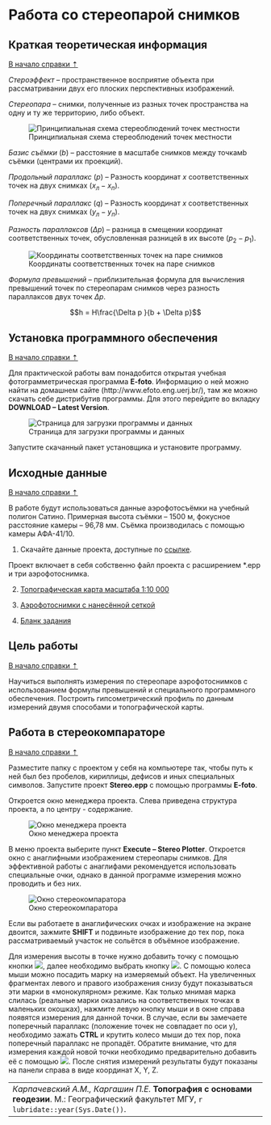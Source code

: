 # Работа со стереопарой снимков {#stereo}

## Краткая теоретическая информация {#stereo-theory}
[В начало справки ⇡](#stereo)

_Стероэффект_ – пространственное восприятие объекта при рассматривании двух его плоских перспективных изображений.

_Стереопара_ – снимки, полученные из разных точек пространства на одну и ту же территорию, либо объект.

![Принципиальная схема стереоблюдений точек местности](images\Stereo\stereopair.png)

_Базис съёмки_ ($b$) – расстояние в масштабе снимков между точкамb съёмки (центрами их проекций).

_Продольный параллакс_ ($p$) – Разность координат $x$ соответственных точек на двух снимках ($x_л - x_п$).

_Поперечный параллакс_ ($q$) – Разность координат $x$ соответственных точек на двух снимках ($y_л - y_п$).

_Разность параллаксов_ ($\Delta p$) – разница в смещении координат соответственных точек, обусловленная разницей в их высоте ($p_2 - p_1$).

![Координаты соответственных точек на паре снимков](images\Stereo\parallax.png)

_Формула превышений_ – приблизительная формула для вычисления превышений точек по стереопарам снимков через разность параллаксов двух точек $\Delta p$.

$$h = H\frac{\Delta p }{b + \Delta p}$$

## Установка программного обеспечения {#stereo-soft}
[В начало справки ⇡](#stereo)

Для практической работы вам понадобится открытая учебная фотограмметрическая программа **E-foto**. Информацию о ней можно найти на домашнем сайте (http://www.efoto.eng.uerj.br/), там же можно скачать себе дистрибутив программы. Для этого перейдите во вкладку **DOWNLOAD – Latest Version**.

![Страница для загрузки программы и данных](images\Stereo\Download.png)

Запустите скачанный пакет установщика и установите программу.

## Исходные данные {#stereo-initial}
[В начало справки ⇡](#stereo)

В работе будут использоваться данные аэрофотосъёмки на учебный полигон Сатино. Примерная высота съёмки – 1500 м, фокусное расстояние камеры – 96,78 мм. Съёмка производилась с помощью камеры АФА-41/10.

1) Скачайте данные проекта, доступные по [ссылке](https://yadi.sk/d/3a5RAakJsZoAYg){target="_blank"}.

Проект включает в себя собственно файл проекта с расширением *.epp и три аэрофотоснимка.

2) [Топографическая карта масштаба 1:10 000](https://yadi.sk/i/gX-dbnhTKGme_A){target="_blank"}

3) [Аэрофотоснимки с нанесённой сеткой](https://yadi.sk/d/dzFeiJ2zVdx_Hw){target="_blank"}

4) [Бланк задания](https://yadi.sk/i/wJ_0jiAc-nkO6A){target="_blank"}

## Цель работы {#stereo-task}
[В начало справки ⇡](#stereo)

Научиться выполнять измерения по стереопаре аэрофотоснимков с использованием формулы превышений и специального программного обеспечения. Построить гипсометрический профиль по данным измерений двумя способами и топографической карты.

## Работа в стереокомпараторе {#stereo-stereoplotter}
[В начало справки ⇡](#stereo)

Разместите папку с проектом у себя на компьютере так, чтобы путь к ней был без пробелов, кириллицы, дефисов и иных специальных символов. Запустите проект **Stereo.epp** с помощью программы **E-foto**.

Откроется окно менеджера проекта. Слева приведена структура проекта, а по центру - содержание.

![Окно менеджера проекта](images\stereo\Project_Manager.png)

В меню проекта выберите пункт **Execute – Stereo Plotter**. Откроется окно с анаглифными изображением стереопары снимков. Для эффективной работы с анаглифами рекомендуется использовать специальные очки, однако в данной программе измерения можно проводить и без них.

![Окно стереокомпаратора](images\stereo\Stereoplotter.png)

Если вы работаете в анаглифических очках и изображение на экране двоится, зажмите **SHIFT** и подвиньте изображение до тех пор, пока рассматриваемый участок не сольётся в объёмное изображение.

Для измерения высоты в точке нужно добавить точку с помощью кнопки ![](images\stereo\Add_Point.png), далее необходимо выбрать кнопку ![](images\stereo\Measure.png). С помощью колеса мыши можно посадить марку на измеряемый объект. На увеличенных фрагментах левого и правого изображения снизу будут показываться эти марки в «монокулярном» режиме. Как только мнимая марка слилась (реальные марки оказались на соответственных точках в маленьких окошках), нажмите левую кнопку мыши и в окне справа появятся измерения для данной точки. В случае, если вы замечаете поперечный параллакс (положение точек не совпадает по оси y), необходимо зажать **CTRL** и крутить колесо мыши до тех пор, пока поперечный параллакс не пропадёт. Обратите внимание, что для измерения каждой новой точки необходимо предварительно добавить её с помощью ![](images\stereo\Add_Point.png). После снятия измерений результаты будут показаны на панели справа в виде координат X, Y, Z.

----
_Карпачевский А.М., Каргашин П.Е._ **Топография с основами геодезии**. М.: Географический факультет МГУ, `r lubridate::year(Sys.Date())`.
----